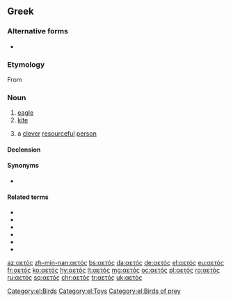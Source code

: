 ==Greek==

===Alternative forms===
* {{l|el|αϊτός|g=m}}

===Etymology===
From {{etyl|grc|el}} {{m|grc|ἀετός||eagle, omen}}

===Noun===
{{el-noun|m|αετοί}}

# [[eagle]]
# [[kite]] {{qualifier|toy}}
# {{lb|el|figuratively}} a [[clever]] [[resourceful]] [[person]]

====Declension====
{{el-nM-ος-οι-1|αετ}}

====Synonyms====
* {{sense|toy}} {{l|el|χαρταετός|g=m}}

====Related terms====
* {{l|el|αετίσιος|gloss=eagle, aquiline}}
* {{l|el|αετονύχης|g=m|gloss=cunning cheat}}
* {{l|el|αλιάετος|g=m|gloss=sea eagle}}
* {{l|el|θαλασσαετός|g=m|gloss=sea eagle}}
* {{l|el|ψαραετός|g=m|gloss=osprey, fish eagle}}
* {{l|el|χαρταετός|g=m|gloss=toy kite}}

[[Category:el:Birds]]
[[Category:el:Toys]]
[[Category:el:Birds of prey]]

[[az:αετός]]
[[zh-min-nan:αετός]]
[[bs:αετός]]
[[da:αετός]]
[[de:αετός]]
[[el:αετός]]
[[eu:αετός]]
[[fr:αετός]]
[[ko:αετός]]
[[hy:αετός]]
[[lt:αετός]]
[[mg:αετός]]
[[oc:αετός]]
[[pl:αετός]]
[[ro:αετός]]
[[ru:αετός]]
[[sq:αετός]]
[[chr:αετός]]
[[tr:αετός]]
[[uk:αετός]]